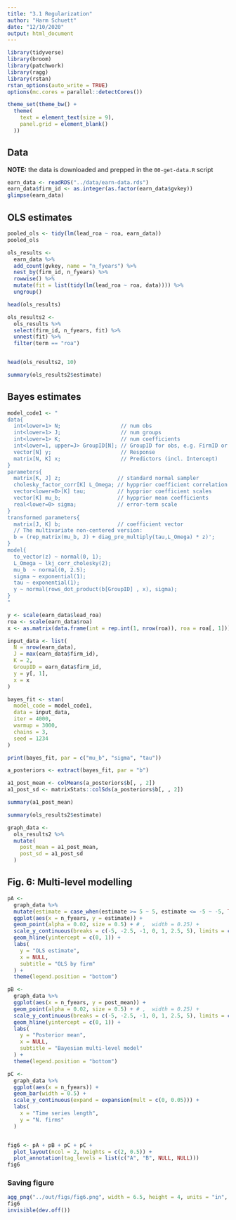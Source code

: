 ```yaml
---
title: "3.1 Regularization"
author: "Harm Schuett"
date: "12/10/2020"
output: html_document
---
```


```r
library(tidyverse)
library(broom)
library(patchwork)
library(ragg)
library(rstan)
rstan_options(auto_write = TRUE)
options(mc.cores = parallel::detectCores())

theme_set(theme_bw() +
  theme(
    text = element_text(size = 9),
    panel.grid = element_blank()
  ))
```


## Data

**NOTE:** the data is downloaded and prepped in the `00-get-data.R` script

```r
earn_data <- readRDS("../data/earn-data.rds")
earn_data$firm_id <- as.integer(as.factor(earn_data$gvkey))
glimpse(earn_data)
```


## OLS estimates


```r
pooled_ols <- tidy(lm(lead_roa ~ roa, earn_data))
pooled_ols
```


```r
ols_results <-
  earn_data %>%
  add_count(gvkey, name = "n_fyears") %>%
  nest_by(firm_id, n_fyears) %>%
  rowwise() %>%
  mutate(fit = list(tidy(lm(lead_roa ~ roa, data)))) %>%
  ungroup()

head(ols_results)
```

```r
ols_results2 <-
  ols_results %>%
  select(firm_id, n_fyears, fit) %>%
  unnest(fit) %>%
  filter(term == "roa")


head(ols_results2, 10)
```

```r
summary(ols_results2$estimate)
```



## Bayes estimates

```r
model_code1 <- "
data{
  int<lower=1> N;                   // num obs
  int<lower=1> J;                   // num groups
  int<lower=1> K;                   // num coefficients
  int<lower=1, upper=J> GroupID[N]; // GroupID for obs, e.g. FirmID or Industry-YearID
  vector[N] y;                      // Response
  matrix[N, K] x;                   // Predictors (incl. Intercept)
}
parameters{
  matrix[K, J] z;                  // standard normal sampler
  cholesky_factor_corr[K] L_Omega; // hypprior coefficient correlation
  vector<lower=0>[K] tau;          // hypprior coefficient scales
  vector[K] mu_b;                  // hypprior mean coefficients
  real<lower=0> sigma;             // error-term scale
}
transformed parameters{
  matrix[J, K] b;                  // coefficient vector
  // The multivariate non-centered version:
  b = (rep_matrix(mu_b, J) + diag_pre_multiply(tau,L_Omega) * z)';
}
model{
  to_vector(z) ~ normal(0, 1);
  L_Omega ~ lkj_corr_cholesky(2);
  mu_b  ~ normal(0, 2.5);
  sigma ~ exponential(1);
  tau ~ exponential(1);
  y ~ normal(rows_dot_product(b[GroupID] , x), sigma);
}
"

y <- scale(earn_data$lead_roa)
roa <- scale(earn_data$roa)
x <- as.matrix(data.frame(int = rep.int(1, nrow(roa)), roa = roa[, 1]))

input_data <- list(
  N = nrow(earn_data),
  J = max(earn_data$firm_id),
  K = 2,
  GroupID = earn_data$firm_id,
  y = y[, 1],
  x = x
)

bayes_fit <- stan(
  model_code = model_code1,
  data = input_data,
  iter = 4000,
  warmup = 3000,
  chains = 3,
  seed = 1234
)
```


```r
print(bayes_fit, par = c("mu_b", "sigma", "tau"))
```

```r
a_posteriors <- extract(bayes_fit, par = "b")

a1_post_mean <- colMeans(a_posteriors$b[, , 2])
a1_post_sd <- matrixStats::colSds(a_posteriors$b[, , 2])
```


```r
summary(a1_post_mean)
```

```r
summary(ols_results2$estimate)
```


```r
graph_data <-
  ols_results2 %>%
  mutate(
    post_mean = a1_post_mean,
    post_sd = a1_post_sd
  )
```




## Fig. 6: Multi-level modelling

```r
pA <-
  graph_data %>%
  mutate(estimate = case_when(estimate >= 5 ~ 5, estimate <= -5 ~ -5, TRUE ~ estimate)) %>%
  ggplot(aes(x = n_fyears, y = estimate)) +
  geom_point(alpha = 0.02, size = 0.5) + # ,  width = 0.25) +
  scale_y_continuous(breaks = c(-5, -2.5, -1, 0, 1, 2.5, 5), limits = c(-5, 5)) +
  geom_hline(yintercept = c(0, 1)) +
  labs(
    y = "OLS estimate",
    x = NULL,
    subtitle = "OLS by firm"
  ) +
  theme(legend.position = "bottom")

pB <-
  graph_data %>%
  ggplot(aes(x = n_fyears, y = post_mean)) +
  geom_point(alpha = 0.02, size = 0.5) + # ,  width = 0.25) +
  scale_y_continuous(breaks = c(-5, -2.5, -1, 0, 1, 2.5, 5), limits = c(-5, 5)) +
  geom_hline(yintercept = c(0, 1)) +
  labs(
    y = "Posterior mean",
    x = NULL,
    subtitle = "Bayesian multi-level model"
  ) +
  theme(legend.position = "bottom")

pC <-
  graph_data %>%
  ggplot(aes(x = n_fyears)) +
  geom_bar(width = 0.5) +
  scale_y_continuous(expand = expansion(mult = c(0, 0.05))) +
  labs(
    x = "Time series length",
    y = "N. firms"
  )


fig6 <- pA + pB + pC + pC +
  plot_layout(ncol = 2, heights = c(2, 0.5)) +
  plot_annotation(tag_levels = list(c("A", "B", NULL, NULL)))
fig6
```




### Saving figure

```r
agg_png("../out/figs/fig6.png", width = 6.5, height = 4, units = "in", res = 600)
fig6
invisible(dev.off())
```
